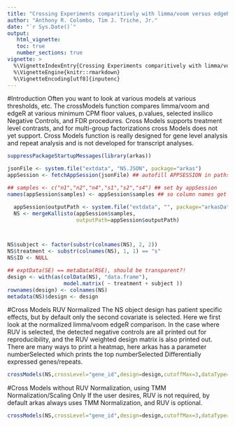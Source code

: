 ```yaml
---
title: "Crossing Experiments comparitively with limma/voom versus edgeR"
author: "Anthony R. Colombo, Tim J. Triche, Jr."
date: "`r Sys.Date()`"
output:
   html_vignette:
   toc: true
   number_sections: true
vignette: >
  %\VignetteIndexEntry{Crossing Experiments comparitively with limma/voom versus edgeR}
  %\VignetteEngine{knitr::rmarkdown}
  %\VignetteEncoding[utf8]{inputenc}
---
```


#Introduction
Often you want to look at various models at various thresholds, etc.  The crossModels function compares limma/voom and edgeR at various minimum CPM floor values, p.values, selected insilico Negative Controls, and FDR procedures.
Cross Models supports treatment level contrasts, and for multi-group factorizations cross Models does not yet support.  Cross Models function is really designed for gene level analysis and repeat analysis and is not developed for transcript analyses.

```r

suppressPackageStartupMessages(library(arkas))

jsonFile <- system.file("extdata", "NS.JSON", package="arkas")
appSession <- fetchAppSession(jsonFile) ## autofill APPSESSION in paths

## samples <- c("n1","n2","n4","s1","s2","s4") ## set by appSession
names(appSession$samples) <- appSession$samples ## so column names get set 

  appSession$outputPath <- system.file("extdata", "", package="arkasData")
  NS <- mergeKallisto(appSession$samples, 
                      outputPath=appSession$outputPath)



NS$subject <- factor(substr(colnames(NS), 2, 2))
NS$treatment <- substr(colnames(NS), 1, 1) == "s"
NS$ID <- NULL

## exptData(SE) == metaData(RSE), should be transparent?!
design <- with(as(colData(NS), "data.frame"),
                  model.matrix( ~ treatment + subject ))
rownames(design) <- colnames(NS)
metadata(NS)$design <- design

```


#Cross Models RUV Normalized
The NS object design has patient specific effects, but by default only the second covariate is selected.  Here we first look at the normalized limma/voom edgeR comparison.
In the case where RUV is selected, the detected negative controls are all printed out for reproducibility, and the RUV weighted design matrix is also printed out.  
There are many ways to print a heatmap, here arkas has a parameter numberSelected which prints the top numberSelected Differentially expressed genes/repeats. 
```r
crossModels(NS,crossLevel="gene_id",design=design,cutoffMax=3,dataType="normalized",species="Homo.sapiens",numberSelected=100,saveReport=FALSE)

```

#Cross Models without RUV Normalization, using TMM Normalization/Scaling Only
If the user desires, RUV is not required, by default arkas always uses TMM Normalization, and RUV is optional.  

```r
crossModels(NS,crossLevel="gene_id",design=design,cutoffMax=3,dataType="unnormalized",species="Homo.sapiens",numberSelected=100)
```


